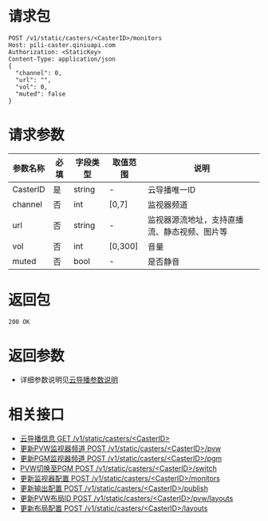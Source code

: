 # 请求包
```
POST /v1/static/casters/<CasterID>/monitors
Host: pili-caster.qiniuapi.com
Authorization: <StaticKey>
Content-Type: application/json
{
  "channel": 0,
  "url": "",
  "vol": 0,
  "muted": false
}
```

# 请求参数

参数名称 | 必填 | 字段类型 | 取值范围 | 说明
 ---|---|---|---|---
CasterID | 是 | string | - | 云导播唯一ID
channel | 否 | int | [0,7] | 监视器频道
url | 否 | string | - | 监视器源流地址，支持直播流、静态视频、图片等
vol | 否 | int | [0,300] | 音量
muted | 否 | bool | - | 是否静音

# 返回包
```
200 OK
```


# 返回参数

- 详细参数说明见[云导播参数说明](/pili/api/4735#caster)


# 相关接口

- [云导播信息 GET /v1/static/casters/<CasterID\>](/pili/api/4717)
- [更新PVW监视器频道 POST /v1/static/casters/<CasterID\>/pvw](/pili/api/4718)
- [更新PGM监视器频道 POST /v1/static/casters/<CasterID\>/pgm](/pili/api/4719)
- [PVW切换至PGM POST /v1/static/casters/<CasterID\>/switch](/pili/api/4720)
- [更新监视器配置 POST /v1/static/casters/<CasterID\>/monitors](/pili/api/4721)
- [更新输出配置 POST /v1/static/casters/<CasterID\>/publish](/pili/api/4722)
- [更新PVW布局ID POST /v1/static/casters/<CasterID\>/pvw/layouts](/pili/api/4723)
- [更新布局配置 POST /v1/static/casters/<CasterID\>/layouts](/pili/api/4724)

